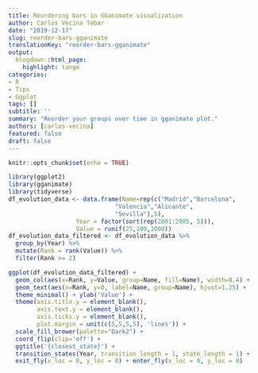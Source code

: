 ```yaml
---
title: Reordering bars in GGanimate visualization
author: Carlos Vecina Tebar
date: "2019-12-17"
slug: reorder-bars-gganimate
translationKey: "reorder-bars-gganimate"
output:
  blogdown::html_page:
    highlight: tango
categories:
- R
- Tips
- Ggplot
tags: []
subtitle: ''
summary: "Reorder your groups over time in gganimate plot."
authors: [carlos-vecina]
featured: false
draft: false
---
```


```r
knitr::opts_chunk$set(echo = TRUE)
```

```r
library(ggplot2)
library(gganimate)
library(tidyverse)
df_evolution_data <- data.frame(Name=rep(c("Madrid","Barcelona",
                              "Valencia","Alicante",
                              "Sevilla"),5),
                   Year = factor(sort(rep(2001:2005, 5))),
                   Value = runif(25,100,1000))
df_evolution_data_filtered <- df_evolution_data %>%
  group_by(Year) %>%
  mutate(Rank = rank(Value)) %>% 
  filter(Rank >= 2)
```

```r
ggplot(df_evolution_data_filtered) +
  geom_col(aes(x=Rank, y=Value, group=Name, fill=Name), width=0.4) +
  geom_text(aes(x=Rank, y=0, label=Name, group=Name), hjust=1.25) +
  theme_minimal() + ylab('Value') +
  theme(axis.title.y = element_blank(),
        axis.text.y = element_blank(),
        axis.ticks.y = element_blank(),
        plot.margin = unit(c(5,5,5,5), 'lines')) +
  scale_fill_brewer(palette="Dark2") +
  coord_flip(clip='off') + 
  ggtitle('{closest_state}') + 
  transition_states(Year, transition_length = 1, state_length = 1) +
  exit_fly(x_loc = 0, y_loc = 0) + enter_fly(x_loc = 0, y_loc = 0)
```

